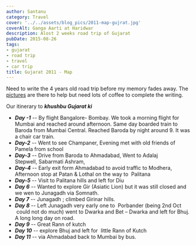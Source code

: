 ```yaml
---
author: Santanu
category: Travel
cover: '../../assets/blog_pics/2011-map-gujrat.jpg'
coverAlt: Ganga Aarti at Haridwar
description: Alost 2 weeks road trip of Gujarat
pubDate: 2015-08-26
tags:
- gujarat
- road trip
- travel
- car trip
title: Gujarat 2011 - Map
---
```


Need to write the 4 years old road trip before my memory fades away. The [pictures](https://www.flickr.com/photos/santm/collections/72157638753903215/) are there to help but need lots of coffee to complete the writing.  

Our itinerary to ***khushbu Gujarat ki***  

-   ***Day -1*** -- By flight Bangalore- Bombay. We took a morning flight for Mumbai and reached around afternoon. Same day boarded train to Baroda from Mumbai Central. Reached Baroda by night around 9. It was a chair car train. 
-   ***Day-2*** -- Went to see Champaner, Evening met with old friends of Pamela from school 
-   ***Day-3*** -- Drive from Baroda to Ahmadabad, Went to Adalaj Stepwell, Sabarmati Ashram, 
-   ***Day-4*** -- Early exit form Ahmadabad to avoid traffic to Modhera, Afternoon stop at Patan & Lothal on the way to  Palitana 
-   ***Day-5*** -- Visit to Palitana hills and left for Diu
-   ***Day 6*** -- Wanted to explore Gir (Asiatic Lion) but it was still closed and we wen to Junagadh via Somnath.
-   ***Day 7*** -- Junagadh ; climbed Girinar hills. 
-   ***Day 8*** -- Left Junagadh very early one to  Porbander (being 2nd Oct  could not do much) went to Dwarka and Bet – Dwarka and left for Bhuj. A long long day on road.
-   ***Day 9*** -- Great Rann of kutch
-   ***Day 10*** -- explore Bhuj and left for  little Rann of Kutch
-   ***Day 11*** -- via Ahmadabad back to Mumbai by bus.